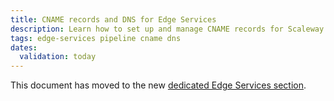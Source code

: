 ```yaml
---
title: CNAME records and DNS for Edge Services
description: Learn how to set up and manage CNAME records for Scaleway Edge Services pipelines. Follow our detailed guide to configure your custom domain and enhance your cloud accessibility.
tags: edge-services pipeline cname dns
dates:
  validation: today
---
```


This document has moved to the new [dedicated Edge Services section](/edge-services/reference-content/cname-record/).
